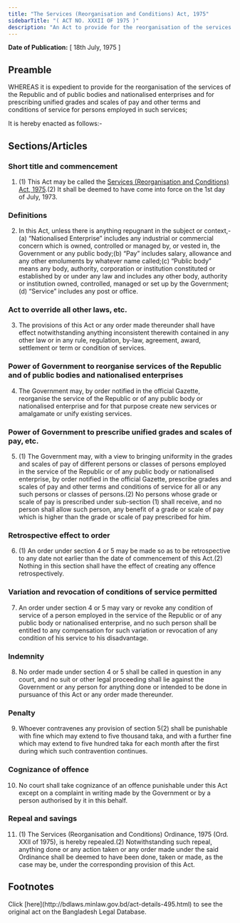 ```yaml
---
title: "The Services (Reorganisation and Conditions) Act, 1975"
sidebarTitle: "( ACT NO. XXXII OF 1975 )"
description: "An Act to provide for the reorganisation of the services of the Republic and of public bodies and nationalised enterprises, and for prescribing unified grades and scales of pay and other terms and conditions of service for persons employed in such services."
---
```


**Date of Publication:** [ 18th July, 1975 ]

## Preamble

WHEREAS it is expedient to provide for the reorganisation of the services of the Republic and of public bodies and nationalised enterprises and for prescribing unified grades and scales of pay and other terms and conditions of service for persons employed in such services;

It is hereby enacted as follows:-

## Sections/Articles

### Short title and commencement

1. (1) This Act may be called the [Services (Reorganisation and Conditions) Act, 1975](/laws/act-495 "Services (Reorganisation and Conditions) Act, 1975").(2) It shall be deemed to have come into force on the 1st day of July, 1973.

### Definitions

2. In this Act, unless there is anything repugnant in the subject or context,-(a) “Nationalised Enterprise” includes any industrial or commercial concern which is owned, controlled or managed by, or vested in, the Government or any public body;(b) “Pay” includes salary, allowance and any other emoluments by whatever name called;(c) “Public body” means any body, authority, corporation or institution constituted or established by or under any law and includes any other body, authority or institution owned, controlled, managed or set up by the Government;(d) “Service” includes any post or office.

### Act to override all other laws, etc.

3. The provisions of this Act or any order made thereunder shall have effect notwithstanding anything inconsistent therewith contained in any other law or in any rule, regulation, by-law, agreement, award, settlement or term or condition of services.

### Power of Government to reorganise services of the Republic and of public bodies and nationalised enterprises

4. The Government may, by order notified in the official Gazette, reorganise the service of the Republic or of any public body or nationalised enterprise and for that purpose create new services or amalgamate or unify existing services.

### Power of Government to prescribe unified grades and scales of pay, etc.

5. (1) The Government may, with a view to bringing uniformity in the grades and scales of pay of different persons or classes of persons employed in the service of the Republic or of any public body or nationalised enterprise, by order notified in the official Gazette, prescribe grades and scales of pay and other terms and conditions of service for all or any such persons or classes of persons.(2) No persons whose grade or scale of pay is prescribed under sub-section (1) shall receive, and no person shall allow such person, any benefit of a grade or scale of pay which is higher than the grade or scale of pay prescribed for him.

### Retrospective effect to order

6. (1) An order under section 4 or 5 may be made so as to be retrospective to any date not earlier than the date of commencement of this Act.(2) Nothing in this section shall have the effect of creating any offence retrospectively.

### Variation and revocation of conditions of service permitted

7. An order under section 4 or 5 may vary or revoke any condition of service of a person employed in the service of the Republic or of any public body or nationalised enterprise, and no such person shall be entitled to any compensation for such variation or revocation of any condition of his service to his disadvantage.

### Indemnity

8. No order made under section 4 or 5 shall be called in question in any court, and no suit or other legal proceeding shall lie against the Government or any person for anything done or intended to be done in pursuance of this Act or any order made thereunder.

### Penalty

9. Whoever contravenes any provision of section 5(2) shall be punishable with fine which may extend to five thousand taka, and with a further fine which may extend to five hundred taka for each month after the first during which such contravention continues.

### Cognizance of offence

10. No court shall take cognizance of an offence punishable under this Act except on a complaint in writing made by the Government or by a person authorised by it in this behalf.

### Repeal and savings

11. (1) The Services (Reorganisation and Conditions) Ordinance, 1975 (Ord. XXII of 1975), is hereby repealed.(2) Notwithstanding such repeal, anything done or any action taken or any order made under the said Ordinance shall be deemed to have been done, taken or made, as the case may be, under the corresponding provision of this Act.

## Footnotes

<Note>
  Click [here](http://bdlaws.minlaw.gov.bd/act-details-495.html) to see the original act on the Bangladesh Legal Database.
</Note>
